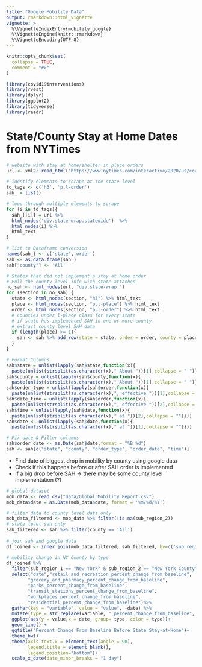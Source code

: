 ```yaml
---
title: "Google Mobility Data"
output: rmarkdown::html_vignette
vignette: >
  %\VignetteIndexEntry{mobility_google}
  %\VignetteEngine{knitr::rmarkdown}
  %\VignetteEncoding{UTF-8}
---
```


```r
knitr::opts_chunk$set(
  collapse = TRUE,
  comment = "#>"
)
```

```r
library(covid19interventions)
library(rvest)
library(dplyr)
library(ggplot2)
library(tidyverse)
library(readr)
```

# State/County Stay at Home Dates from NYTimes
```r
# website with stay at home/shelter in place orders
url <- xml2::read_html("https://www.nytimes.com/interactive/2020/us/coronavirus-stay-at-home-order.html")

# identify elements to scrape at the state level
td_tags <- c('h3', 'p.l-order')
sah_ = list()

# loop through multiple elements to scrape 
for (i in td_tags){
  sah_[[i]] = url %>%
  html_nodes('div.state-wrap.statewide')  %>%
  html_nodes(i) %>% 
  html_text
}

# list to Dataframe conversion
names(sah_) <- c('state','order')
sah <- as.data.frame(sah_)
sah["county"] <- 'All'

# States that did not implement a stay at home order
# Pull the county level info with state attached
no_sah <- html_nodes(url, "div.state-wrap ")
for (section in no_sah) {
  state <- html_nodes(section, "h3") %>% html_text
  place <- html_nodes(section, "p.l-place") %>% html_text
  order <- html_nodes(section, "p.l-order") %>% html_text
  # counties under l-place class for every state
  # if state has implemented SAH in one or more county
  # extract county level SAH data
  if (length(place) >= 1){
    sah <- sah %>% add_row(state = state, order = order, county = place)
  }
}

# Format Columns
sah$state = unlist(lapply(sah$state,function(x){
  paste(unlist(strsplit(as.character(x)," About "))[1],collapse = " ")}))
sah$county = unlist(lapply(sah$county,function(x){
  paste(unlist(strsplit(as.character(x)," About "))[1],collapse = " ")}))
sah$order_type = unlist(lapply(sah$order,function(x){
  paste(unlist(strsplit(as.character(x),", effective "))[1],collapse = "")}))
sah$date_time = unlist(lapply(sah$order,function(x){
  paste(unlist(strsplit(as.character(x),", effective "))[2],collapse = "")}))
sah$time = unlist(lapply(sah$date,function(x){
  paste(unlist(strsplit(as.character(x)," at "))[2],collapse = "")}))
sah$date <- unlist(lapply(sah$date,function(x){
  paste(unlist(strsplit(as.character(x)," at "))[1],collapse = "")}))

# Fix date & Filter columns
sah$order_date <- as.Date(sah$date,format = "%B %d")
sah <- sah[c("state", "county", "order_type", "order_date", "time")]
```


- Find date of biggest drop in mobility by county using google data
- Check if this happens before or after SAH order is implemented
- If a big drop before SAH -> there may be some county level implementation (?)
```r
# global dataset
mob_data <- read_csv("data/Global_Mobility_Report.csv")
mob_data$date = as.Date(mob_data$date, format = '%m/%d/%Y')

# filter data to county level data only
mob_data_filtered <- mob_data %>% filter(!is.na(sub_region_2))
# state level sah only
sah_filtered <- sah %>% filter(county == 'All')
  
# join sah and google data
df_joined <- inner_join(mob_data_filtered, sah_filtered, by=c('sub_region_1' = c('state')))

# mobility change in NY County by type
df_joined %>% 
  filter(sub_region_1 == "New York" & sub_region_2 == "New York County" & date < order_date) %>%
  select("date","retail_and_recreation_percent_change_from_baseline",
        "grocery_and_pharmacy_percent_change_from_baseline",
        "parks_percent_change_from_baseline",
        "transit_stations_percent_change_from_baseline",
        "workplaces_percent_change_from_baseline",
        "residential_percent_change_from_baseline")%>%
  gather(key = "variable", value = "value", -date) %>% 
  mutate(type = str_replace(variable, "_percent_change_from_baseline", ""))%>%
  ggplot(aes(y = value,x = date, group= type, color = type))+
  geom_line() +
  ggtitle("Percent Change From Baseline Before State Stay-at-Home")+
  theme_bw()+
  theme(axis.text.x = element_text(angle = 90), 
        legend.title = element_blank(),
        legend.position="bottom")+
  scale_x_date(date_minor_breaks = "1 day")
```
